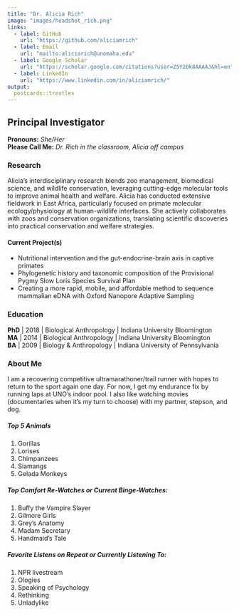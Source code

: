 ```yaml
---
title: "Dr. Alicia Rich"
image: "images/headshot_rich.png"
links:
  - label: GitHub
    url: "https://github.com/aliciamrich"
  - label: Email
    url: "mailto:aliciarich@unomaha.edu"
  - label: Google Scholar
    url: "https://scholar.google.com/citations?user=Z5Y2Dk8AAAAJ&hl=en"
  - label: LinkedIn
    url: "https://www.linkedin.com/in/aliciamrich/"
output:
  postcards::trestles
---
```

 

## Principal Investigator

**Pronouns:** *She/Her*  
**Please Call Me:**  *Dr. Rich in the classroom, Alicia off campus*

### Research 

Alicia's interdisciplinary research blends zoo management, biomedical science, and wildlife conservation, leveraging cutting-edge molecular tools to improve animal health and welfare. Alicia has conducted extensive fieldwork in East Africa, particularly focused on primate molecular ecology/physiology at human-wildlife interfaces. She actively collaborates with zoos and conservation organizations, translating scientific discoveries into practical conservation and welfare strategies.  
  
#### Current Project(s)

- Nutritional intervention and the gut-endocrine-brain axis in captive primates
- Phylogenetic history and taxonomic composition of the Provisional Pygmy Slow Loris Species Survival Plan
- Creating a more rapid, mobile, and affordable method to sequence mammalian eDNA with Oxford Nanopore Adaptive Sampling  

### Education

**PhD** | 2018 | Biological Anthropology | Indiana University Bloomington  
**MA**  | 2014 | Biological Anthropology | Indiana University Bloomington  
**BA**  | 2009 | Biology & Anthropology  | Indiana University of Pennsylvania

### About Me

I am a recovering competitive ultramarathoner/trail runner with hopes to return to the sport again one day. For now, I get my endurance fix by running laps at UNO's indoor pool. I also like watching movies (documentaries when it's my turn to choose) with my partner, stepson, and dog. 

##### Top 5 Animals

1.  Gorillas
2.  Lorises
3.  Chimpanzees
4.  Siamangs
5.  Gelada Monkeys
  
##### Top Comfort Re-Watches or Current Binge-Watches:

1.  Buffy the Vampire Slayer
2.  Gilmore Girls
3.  Grey's Anatomy
4.  Madam Secretary
5.  Handmaid's Tale
  
##### Favorite Listens on Repeat or Currently Listening To:

1.  NPR livestream
2.  Ologies
3.  Speaking of Psychology
4.  Rethinking
5.  Unladylike

